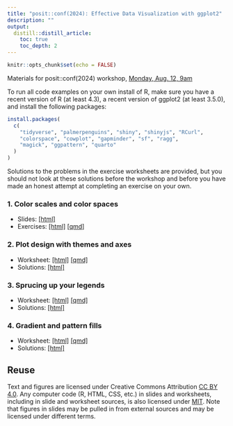 ```yaml
---
title: "posit::conf(2024): Effective Data Visualization with ggplot2"
description: ""
output:
  distill::distill_article:
    toc: true
    toc_depth: 2
---
```


```r
knitr::opts_chunk$set(echo = FALSE)
```

Materials for posit::conf(2024) workshop, [Monday, Aug. 12, 9am](https://reg.conf.posit.co/flow/posit/positconf24/publiccatalog/page/publiccatalog/session/1707334048207001SOYr)

To run all code examples on your own install of R, make sure you have a recent version of R (at least 4.3), a recent version of ggplot2 (at least 3.5.0), and install the following packages:

```r
install.packages(
  c( 
    "tidyverse", "palmerpenguins", "shiny", "shinyjs", "RCurl",
    "colorspace", "cowplot", "gapminder", "sf", "ragg",
    "magick", "ggpattern", "quarto"
  )
)
```

Solutions to the problems in the exercise worksheets are provided, but you should not look at these solutions before the workshop and before you have made an honest attempt at completing an exercise on your own.

### 1. Color scales and color spaces

- Slides: [[html]](positconf2024-slides-colors.html)
- Exercises: [[html]](positconf2024-colors.html) [[qmd]](positconf2024-colors.qmd)


### 2. Plot design with themes and axes

- Worksheet: [[html]](positconf2024-themes.html) [[qmd]](positconf2024-themes.qmd)
- Solutions: [[html]](positconf2024-themes-solutions.html)

### 3. Sprucing up your legends

- Worksheet: [[html]](positconf2024-legends.html) [[qmd]](positconf2024-legends.qmd)
- Solutions: [[html]](positconf2024-legends-solutions.html) 

### 4. Gradient and pattern fills

- Worksheet: [[html]](positconf2024-pattern-fill.html) [[qmd]](positconf2024-pattern-fill.qmd)
- Solutions: [[html]](positconf2024-pattern-fill-solutions.html) 

## Reuse {.appendix}

Text and figures are licensed under Creative Commons Attribution [CC BY 4.0](https://creativecommons.org/licenses/by/4.0/). Any computer code (R, HTML, CSS, etc.) in slides and worksheets, including in slide and worksheet sources, is also licensed under [MIT](https://github.com/wilkelab/SDS375/LICENSE.md). Note that figures in slides may be pulled in from external sources and may be licensed under different terms.